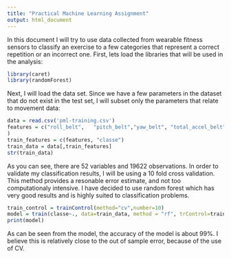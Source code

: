 ```yaml
---
title: "Practical Machine Learning Assignment"
output: html_document
---
```

In this document I will try to use data collected from wearable fitness sensors to classify an exercise to a few categories that represent a correct repetition or an incorrect one. First, lets load the libraries that will be used in the analysis:
```r
library(caret)
library(randomForest)
```
Next, I will load the data set. Since we have a few parameters in the dataset that do not exist in the test set, I will subset only the parameters that relate to movement data:

```r
data = read.csv('pml-training.csv')
features = c("roll_belt",	"pitch_belt","yaw_belt", "total_accel_belt", "gyros_belt_x","gyros_belt_y","gyros_belt_z","accel_belt_x","accel_belt_y","accel_belt_z","magnet_belt_x","magnet_belt_y","magnet_belt_z","roll_arm","pitch_arm","yaw_arm","total_accel_arm","gyros_arm_x","gyros_arm_y","gyros_arm_z","accel_arm_x","accel_arm_y","accel_arm_z","magnet_arm_x","magnet_arm_y","magnet_arm_z","roll_dumbbell","pitch_dumbbell","yaw_dumbbell","total_accel_dumbbell","gyros_dumbbell_x","gyros_dumbbell_y","gyros_dumbbell_z","accel_dumbbell_x","accel_dumbbell_y","accel_dumbbell_z","magnet_dumbbell_x","magnet_dumbbell_y","magnet_dumbbell_z","roll_forearm","pitch_forearm","yaw_forearm","total_accel_forearm","gyros_forearm_x","gyros_forearm_y","gyros_forearm_z","accel_forearm_x","accel_forearm_y","accel_forearm_z","magnet_forearm_x","magnet_forearm_y","magnet_forearm_z"
)
train_features = c(features, "classe")
train_data = data[,train_features]
str(train_data)
```
As you can see, there are 52 variables and 19622 observations. In order to validate my classification results, I will be using a 10 fold cross validation. This method provides a resonable error estimate, and not too computationaly intensive. I have decided to use random forest which has very good results and is highly suited to classification problems. 

```r
train_control = trainControl(method="cv",number=10)
model = train(classe~., data=train_data, method = "rf", trControl=train_control)
print(model)
```
As can be seen from the model, the accuracy of the model is about 99%. I believe this is relatively close to the out of sample error, because of the use of CV.